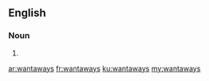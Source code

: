 ==English==

===Noun===
{{head|en|plural}}

# {{plural of|wantaway|lang=en}}

[[ar:wantaways]]
[[fr:wantaways]]
[[ku:wantaways]]
[[my:wantaways]]